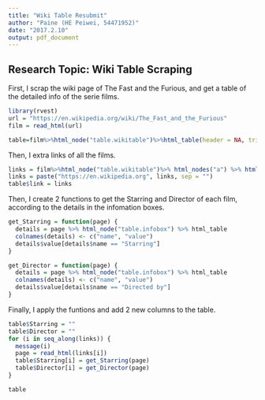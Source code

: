 ```yaml
---
title: "Wiki Table Resubmit"
author: "Paine (HE Peiwei, 54471952)"
date: "2017.2.10"
output: pdf_document
---
```

## Research Topic: Wiki Table Scraping

First, I scrap the wiki page of The Fast and the Furious, and get a table of the detailed info of the serie films.
```r
library(rvest)
url = "https://en.wikipedia.org/wiki/The_Fast_and_the_Furious"
film = read_html(url)
```

```r
table=film%>%html_node("table.wikitable")%>%html_table(header = NA, trim = TRUE, fill=TRUE)
```

Then, I extra links of all the films.
```r
links = film%>%html_node("table.wikitable")%>% html_nodes("a") %>% html_attr("href")
links = paste("https://en.wikipedia.org", links, sep = "")
table$link = links
```

Then, I create 2 functions to get the Starring and Director of each film, according to the details in the infomation boxes.
```r
get_Starring = function(page) {
  details = page %>% html_node("table.infobox") %>% html_table
  colnames(details) <- c("name", "value")
  details$value[details$name == "Starring"]
}

get_Director = function(page) {
  details = page %>% html_node("table.infobox") %>% html_table
  colnames(details) <- c("name", "value")
  details$value[details$name == "Directed by"]
}
```

Finally, I apply the funtions and add 2 new columns to the table.
```r
table$Starring = ""
table$Director = ""
for (i in seq_along(links)) {
  message(i)
  page = read_html(links[i])
  table$Starring[i] = get_Starring(page)
  table$Director[i] = get_Director(page)
}

table
```
